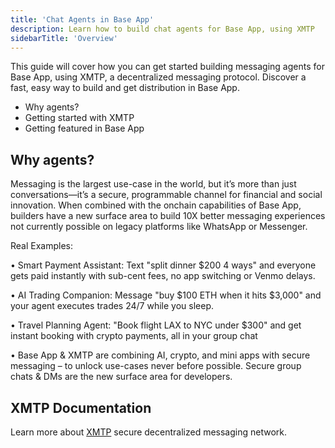 ```yaml
---
title: 'Chat Agents in Base App'
description: Learn how to build chat agents for Base App, using XMTP
sidebarTitle: 'Overview'
---
```


This guide will cover how you can get started building messaging agents for Base App, using XMTP, a decentralized messaging protocol. Discover a fast, easy way to build and get distribution in Base App.

- Why agents?
- Getting started with XMTP
- Getting featured in Base App

## Why agents?

Messaging is the largest use-case in the world, but it’s more than just conversations—it’s a secure, programmable channel for financial and social innovation. When combined with the onchain capabilities of Base App, builders have a new surface area to build 10X better messaging experiences not currently possible on legacy platforms like WhatsApp or Messenger.

Real Examples:

• Smart Payment Assistant: Text "split dinner $200 4 ways" and everyone gets paid instantly with sub-cent fees, no app switching or Venmo delays.

• AI Trading Companion: Message "buy $100 ETH when it hits $3,000" and your agent executes trades 24/7 while you sleep.

• Travel Planning Agent: "Book flight LAX to NYC under $300" and get instant booking with crypto payments, all in your group chat

• Base App & XMTP are combining AI, crypto, and mini apps with secure messaging – to unlock use-cases never before possible. Secure group chats & DMs are the new surface area for developers.


## XMTP Documentation

Learn more about [XMTP](https://docs.xmtp.org/agents/get-started/build-an-agent) secure decentralized messaging network. 

